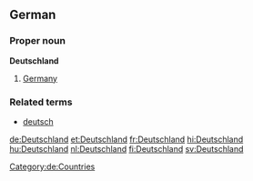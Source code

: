 == German ==
===Proper noun===
'''Deutschland''' 

# [[Germany]]

===Related terms===
*[[deutsch]]
[[Category:de:Countries]]

[[de:Deutschland]]
[[et:Deutschland]]
[[fr:Deutschland]]
[[hi:Deutschland]]
[[hu:Deutschland]]
[[nl:Deutschland]]
[[fi:Deutschland]]
[[sv:Deutschland]]